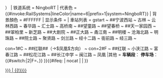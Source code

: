{{鐵道路線|lua=1
| 模板名稱 = 宁波轨道交通6号线
| 名稱 = [[宁波轨道交通6号线]]（{{#switch:{{{2|C}}}|C|1=一期规划|2|F=二期规划}}）
| 铁道系统 = NingboRT
| 代表色 = {{#invoke:RailSystems|lineColor|name=6|prefix=1|system=NingboRT}}
| 背景顏色 = #FFFFFF
| 显示条件 = {{{2|C}}}
| 車站列表 = gstart ~ {{NingboRT Sign|2|blink}}##宁波西站 ~ 古林 ~ 云林西路 ~ 春华路 ~ 汇士路 ~ 高桥南 ~ {{NingboRT Sign|5|blink}}##望童路 ~ {{NingboRT Sign|1|blink}}##望春桥 ~ {{NingboRT Sign|8|blink}}##天一家园西 ~ {{NingboRT Sign|4|blink}}##翠柏里 ~ 新芝路 ~ {{NingboRT Sign|7|blink}}##大剧院 ~ {{NingboRT Sign|2|blink}}##正大路 ~ 甬江南 ~ {{NingboRT Sign|3|blink}}##明楼 ~ 沧海北路 ~ 明珠路 ~ {{NingboRT Sign|5|blink}}##院士路 ~ 聚贤路 ~ 剑兰路 ~ 经十二路 ~ 衙前路 ~ 经三路 ~

con=1#C ~ {{NingboRT Sign|2|blink}}##红联##（→$凤凰$方向） ~
con=2#F ~ {{NingboRT Sign|2|blink}}##红联 ~ 小浃江路 ~ 富春江路 ~ {{NingboRT Sign|1|blink}}##松花江路 ~ {{NingboRT Sign|2|blink}}##长江中学 ~ 闽江路 ~ 凤凰
|其他 = '''车辆段'''：[[高桥南车辆段|{{color|gray|高桥南}}]] '''停车场'''：[[新棉停车场|{{color|gray|新棉}}]]{{#switch:{{{2|C}}}|2|F=、[[长山村停车场|{{color|gray|长山村}}]]}}
}}<includeonly>{{#ifeq: {{{1}}} | nocat | <!--空--> | [[Category:宁波轨道交通6号线车站{{#if: {{{1|}}} | {{!}}{{{1|}}}}}]] }}</includeonly><noinclude>{{Documentation}}</noinclude>